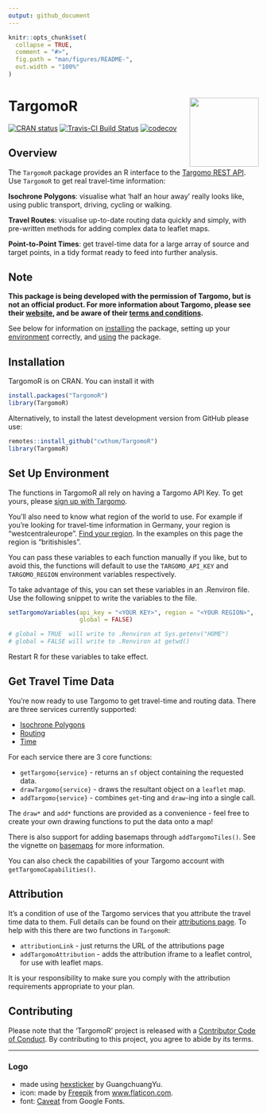 ```yaml
---
output: github_document
---
```


<!-- README.md is generated from README.Rmd. Please edit that file -->

```r
knitr::opts_chunk$set(
  collapse = TRUE,
  comment = "#>",
  fig.path = "man/figures/README-",
  out.width = "100%"
)
```

# TargomoR <a href='https://cwthom.github.io/TargomoR'><img src='man/figures/logo.png' align="right" height="139" /></a>

<!-- badges: start -->
[![CRAN status](https://r-pkg.org/badges/version/TargomoR)](https://CRAN.R-project.org/package=TargomoR)
[![Travis-CI Build Status](https://travis-ci.org/cwthom/TargomoR.svg?branch=master)](https://travis-ci.org/cwthom/TargomoR)
[![codecov](https://codecov.io/gh/cwthom/TargomoR/branch/master/graph/badge.svg)](https://codecov.io/gh/cwthom/TargomoR)
<!-- badges: end -->

## Overview

The `TargomoR` package provides an R interface to the [Targomo REST API](https://targomo.com/developers/). Use `TargomoR` to get real travel-time information:

**Isochrone Polygons**: visualise what 'half an hour away' really looks like, using public transport, driving, cycling or walking.

**Travel Routes**: visualise up-to-date routing data quickly and simply, with pre-written methods for adding complex data to leaflet maps.

**Point-to-Point Times**: get travel-time data for a large array of source and target points, in a tidy format ready to feed into further analysis.

## Note

**This package is being developed with the permission of Targomo, but is not an official product. For more information about Targomo, please see their [website](https://www.targomo.com/developers/), and be aware of their [terms and conditions](https://account.targomo.com/legal/terms).**

See below for information on [installing](#installation) the package, setting up your [environment](#set-up-environment) correctly, and [using](#get-travel-time-data) the package.


## Installation {#install}

TargomoR is on CRAN. You can install it with
```r
install.packages("TargomoR")
library(TargomoR)
```

Alternatively, to install the latest development version from GitHub please use:
```r
remotes::install_github("cwthom/TargomoR")
library(TargomoR)
```

## Set Up Environment {#env}

The functions in TargomoR all rely on having a Targomo API Key. To get yours, please [sign up with Targomo](https://targomo.com/developers/pricing/). 

You'll also need to know what region of the world to use. For example if you're looking for travel-time information in Germany, your region is "westcentraleurope". [Find your region](https://targomo.com/developers/resources/coverage/). In the examples on this page the region is "britishisles".

You can pass these variables to each function manually if you like, but to avoid this, the functions will default to use the `TARGOMO_API_KEY` and `TARGOMO_REGION` environment variables respectively.

To take advantage of this, you can set these variables in an .Renviron file. Use the following snippet to write the variables to the file.

```r
setTargomoVariables(api_key = "<YOUR KEY>", region = "<YOUR REGION>",
                    global = FALSE)

# global = TRUE  will write to .Renviron at Sys.getenv("HOME")
# global = FALSE will write to .Renviron at getwd()
```

Restart R for these variables to take effect.

## Get Travel Time Data {#use}

You're now ready to use Targomo to get travel-time and routing data. There are three services currently supported:

* [Isochrone Polygons](https://targomo.com/developers/services/polygon/)
* [Routing](https://targomo.com/developers/services/routing/)
* [Time](https://targomo.com/developers/services/reachability/)

For each service there are 3 core functions:

* `getTargomo{service}` - returns an `sf` object containing the requested data.
* `drawTargomo{service}` - draws the resultant object on a `leaflet` map.
* `addTargomo{service}` - combines `get`-ting and `draw`-ing into a single call.

The `draw*` and `add*` functions are provided as a convenience - feel free to create your own drawing functions to put the data onto a map!

There is also support for adding basemaps through `addTargomoTiles()`. See the vignette on [basemaps](https://cwthom.github.io/TargomoR/articles/Basemaps.html) for more information.

You can also check the capabilities of your Targomo account with `getTargomoCapabilities()`.

## Attribution

It's a condition of use of the Targomo services that you attribute the travel time data to them. Full details can be found on their [attributions page](https://targomo.com/developers/resources/attribution/). To help with this there are two functions in `TargomoR`:

* `attributionLink` - just returns the URL of the attributions page
* `addTargomoAttribution` - adds the attribution iframe to a leaflet control, for use with leaflet maps.

It is your responsibility to make sure you comply with the attribution requirements appropriate to your plan.

## Contributing

Please note that the 'TargomoR' project is released with a
[Contributor Code of Conduct](https://cwthom.github.io/TargomoR/CODE_OF_CONDUCT.html).
By contributing to this project, you agree to abide by its terms.

*** 

### Logo

* made using [hexsticker](https://github.com/GuangchuangYu/hexSticker) by GuangchuangYu.
* icon: made by [Freepik](https://www.flaticon.com/authors/freepik) from [www.flaticon.com](https://www.flaticon.com/).
* font: [Caveat](https://fonts.google.com/specimen/Caveat) from Google Fonts.
